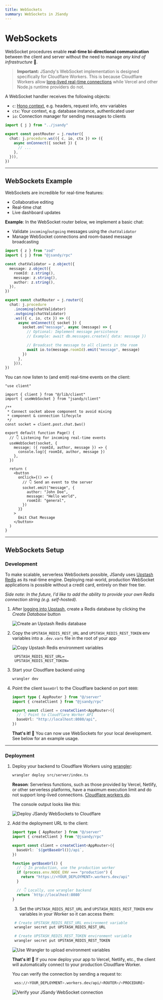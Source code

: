 ```yaml
---
title: WebSockets
summary: WebSockets in JSandy
---
```


# WebSockets

WebSocket procedures enable **real-time bi-directional communication** between the client and server without the need to manage _any kind of infrastructure_ 🥳.

> **Important:** JSandy's WebSocket implementation is designed specifically for Cloudflare Workers. This is because Cloudflare Workers allow [long-lived real-time connections](https://developers.cloudflare.com/workers/runtime-apis/websockets/) while Vercel and other Node.js runtime providers do not.

A WebSocket handler receives the following objects:

- `c`: [Hono context](https://hono.dev/docs/api/context), e.g. headers, request info, env variables
- `ctx`: Your context, e.g. database instance, authenticated user
- `io`: Connection manager for sending messages to clients

```ts {4}
import { j } from "../jsandy"

export const postRouter = j.router({
  chat: j.procedure.ws(({ c, io, ctx }) => ({
    async onConnect({ socket }) {
      // ...
    },
  })),
})
```

---

## WebSockets Example

WebSockets are incredible for real-time features:

- Collaborative editing
- Real-time chat
- Live dashboard updates

**Example**: In the WebSocket router below, we implement a basic chat:

- Validate `incoming`/`outgoing` messages using the `chatValidator`
- Manage WebSocket connections and room-based message broadcasting

```ts server/routers/chat-router.ts /chatValidator/
import { z } from "zod"
import { j } from "@jsandy/rpc"

const chatValidator = z.object({
  message: z.object({
    roomId: z.string(),
    message: z.string(),
    author: z.string(),
  }),
})

export const chatRouter = j.router({
  chat: j.procedure
    .incoming(chatValidator)
    .outgoing(chatValidator)
    .ws(({ c, io, ctx }) => ({
      async onConnect({ socket }) {
        socket.on("message", async (message) => {
          // Optional: Implement message persistence
          // Example: await db.messages.create({ data: message })

          // Broadcast the message to all clients in the room
          await io.to(message.roomId).emit("message", message)
        })
      },
    })),
})
```

You can now listen to (and emit) real-time events on the client:

```tsx app/page.tsx {4,10,13-18,23-28}
"use client"

import { client } from "@/lib/client"
import { useWebSocket } from "jsandy/client"

/**
 * Connect socket above component to avoid mixing
 * component & connection lifecycle
 */
const socket = client.post.chat.$ws()

export default function Page() {
  // 👇 Listening for incoming real-time events
  useWebSocket(socket, {
    message: ({ roomId, author, message }) => {
      console.log({ roomId, author, message })
    },
  })

  return (
    <button
      onClick={() => {
        // 👇 Send an event to the server
        socket.emit("message", {
          author: "John Doe",
          message: "Hello world",
          roomId: "general",
        })
      }}
    >
      Emit Chat Message
    </button>
  )
}
```

---

## WebSockets Setup

### Development

To make scalable, serverless WebSockets possible, JSandy uses [Upstash Redis](https://upstash.com/) as its real-time engine. Deploying real-world, production WebSocket applications is possible without a credit card, entirely on their free tier.

_Side note: In the future, I'd like to add the ability to provide your own Redis connection string (e.g. self-hosted)._

1. After [logging into Upstash](https://upstash.com/), create a Redis database by clicking the _Create Database_ button

   <Frame>
     <Image src="/create-redis-db.png" alt="Create an Upstash Redis database" />
   </Frame>

2. Copy the `UPSTASH_REDIS_REST_URL` and `UPSTASH_REDIS_REST_TOKEN` env variables into a `.dev.vars` file in the root of your app

   <Frame>
     <Image src="/copy-redis-env-variables.png" alt="Copy Upstash Redis environment variables" />
   </Frame>

   ```plaintext .dev.vars
    UPSTASH_REDIS_REST_URL=
    UPSTASH_REDIS_REST_TOKEN=
   ```

3. Start your Cloudflare backend using

   ```bash Terminal
   wrangler dev
   ```

4. Point the client `baseUrl` to the Cloudflare backend on port `8080`:

   ```ts {5-6}
   import type { AppRouter } from "@/server"
   import { createClient } from "@jsandy/rpc"

   export const client = createClient<AppRouter>({
     // 👇 Point to Cloudflare Worker API
     baseUrl: "http://localhost:8080/api",
   })
   ```

   **That's it! 🎉** You can now use WebSockets for your local development. See below for an example usage.

---

### Deployment

1. Deploy your backend to Cloudflare Workers using [wrangler](https://developers.cloudflare.com/workers/wrangler/):

   ```bash Terminal
   wrangler deploy src/server/index.ts
   ```

   **Reason**: Serverless functions, such as those provided by Vercel, Netlify, or other serverless platforms, have a maximum execution limit and do not support long-lived connections. [Cloudflare workers do](https://developers.cloudflare.com/workers/runtime-apis/websockets/).

   The console output looks like this:

   <Frame>
     <Image src="/cf-deployment-url.png" alt="Deploy JSandy WebSockets to Cloudflare" />
   </Frame>

2. Add the deployment URL to the client:

   ```ts lib/client.ts {5,8-16}
   import type { AppRouter } from "@/server"
   import { createClient } from "@jsandy/rpc"

   export const client = createClient<AppRouter>({
     baseUrl: `${getBaseUrl()}/api`,
   })

   function getBaseUrl() {
     // 👇 In production, use the production worker
     if (process.env.NODE_ENV === "production") {
       return "https://<YOUR_DEPLOYMENT>.workers.dev/api"
     }

     // 👇 Locally, use wrangler backend
     return `http://localhost:8080`
   }
   ```

   3. Set the `UPSTASH_REDIS_REST_URL` and `UPSTASH_REDIS_REST_TOKEN` env variables in your Worker so it can access them:

   ```bash Terminal
    # Create UPSTASH_REDIS_REST_URL environment variable
    wrangler secret put UPSTASH_REDIS_REST_URL

    # Create UPSTASH_REDIS_REST_TOKEN environment variable
    wrangler secret put UPSTASH_REDIS_REST_TOKEN
   ```

   <Frame>
     <Image src="/wrangler-secret-put.png" alt="Use Wrangler to upload environment variables" />
   </Frame>

   **That's it! 🎉** If you now deploy your app to Vercel, Netlify, etc., the client will automatically connect to your production Cloudflare Worker.

   You can verify the connection by sending a request to:

   ```bash
    wss://<YOUR_DEPLOYMENT>.workers.dev/api/<ROUTER>/<PROCEDURE>
   ```

   <Frame>
     <Image src="/verify-ws-connection.png" alt="Verify your JSandy WebSocket connection" />
   </Frame>
